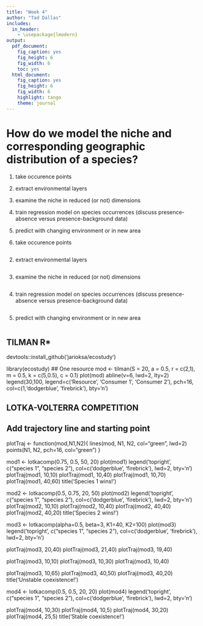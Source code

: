 ```yaml
---
title: "Week 4"
author: "Tad Dallas"
includes:
  in_header:
    - \usepackage{lmodern}
output:
  pdf_document:
    fig_caption: yes
    fig_height: 6
    fig_width: 6
    toc: yes
  html_document:
    fig_caption: yes
    fig_height: 6
    fig_width: 6
    highlight: tango
    theme: journal
---
```




 




# How do we model the niche and corresponding geographic distribution of a species?

1) take occurence points
2) extract environmental layers
3) examine the niche in reduced (or not) dimensions
4) train regression model on species occurrences (discuss presence-absence versus presence-background data)
5) predict with changing environment or in new area









1) take occurence points

```r





```








2) extract environmental layers

```r





```







3) examine the niche in reduced (or not) dimensions

```r





```








4) train regression model on species occurrences (discuss presence-absence versus presence-background data)

```r





```










5) predict with changing environment or in new area

```r





```










## TILMAN R*
devtools::install_github('jarioksa/ecostudy')

library(ecostudy)
## One resource
mod <- tilman(S = 20, a = 0.5, r = c(2,1), m = 0.5, k = c(5,0.5), c = 0.1)
plot(mod)
abline(v=6, lwd=2, lty=2)
legend(30,100, legend=c('Resource', 'Consumer 1', 'Consumer 2'),
	pch=16, col=c(1,'dodgerblue', 'firebrick'), bty='n')









## LOTKA-VOLTERRA COMPETITION

## Add trajectory line and starting point
plotTraj <- function(mod,N1,N2){
	lines(mod, N1, N2, col="green", lwd=2)
	points(N1, N2, pch=16, col="green")
}





mod1 <- lotkacomp(0.75, 0.5, 50, 20)
plot(mod1)
legend('topright', c("species 1", "species 2"), 
	col=c('dodgerblue', 'firebrick'), lwd=2, bty='n')
plotTraj(mod1, 10,10)
plotTraj(mod1, 10,40)
plotTraj(mod1, 10,70)
plotTraj(mod1, 40,60)
title('Species 1 wins!')

mod2 <- lotkacomp(0.5, 0.75, 20, 50)
plot(mod2)
legend('topright', c("species 1", "species 2"), 
	col=c('dodgerblue', 'firebrick'), lwd=2, bty='n')
plotTraj(mod2, 10,10)
plotTraj(mod2, 10,40)
plotTraj(mod2, 40,40)
plotTraj(mod2, 40,20)
title('Species 2 wins!')




mod3 <- lotkacomp(alpha=0.5, beta=3, K1=40, K2=100)
plot(mod3)
legend('topright', c("species 1", "species 2"), 
	col=c('dodgerblue', 'firebrick'), lwd=2, bty='n')

plotTraj(mod3, 20,40)
plotTraj(mod3, 21,40)
plotTraj(mod3, 19,40)

plotTraj(mod3, 10,10)
plotTraj(mod3, 10,30)
plotTraj(mod3, 10,40)

plotTraj(mod3, 10,65)
plotTraj(mod3, 40,50)
plotTraj(mod3, 40,20)
title('Unstable coexistence!')





mod4 <- lotkacomp(0.5, 0.5, 20, 20)
plot(mod4)
legend('topright', c("species 1", "species 2"), 
	col=c('dodgerblue', 'firebrick'), lwd=2, bty='n')

plotTraj(mod4, 10,30)
plotTraj(mod4, 10,5)
plotTraj(mod4, 30,20)
plotTraj(mod4, 25,5)
title('Stable coexistence!')











